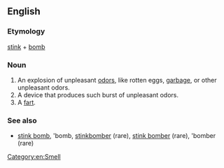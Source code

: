 ==English==

===Etymology===
[[stink]] + [[bomb]]

===Noun===
{{en-noun}}
# An explosion of unpleasant [[odor | odors]], like rotten eggs, [[garbage]], or other unpleasant odors.
# A device that produces such burst of unpleasant odors.
# A [[fart]].

===See also===
*[[stink bomb]], 'bomb, [[stinkbomber]] (rare), [[stink bomber]] (rare), 'bomber (rare)
[[Category:en:Smell]]